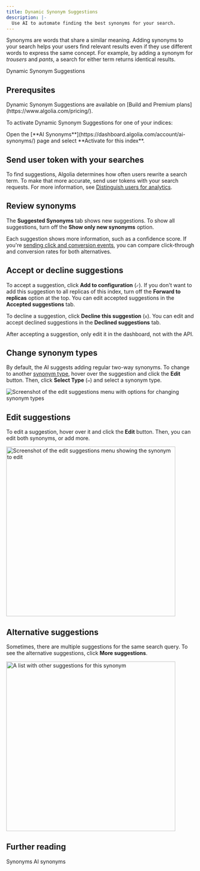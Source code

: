 ```yaml
---
title: Dynamic Synonym Suggestions
description: |-
  Use AI to automate finding the best synonyms for your search.
---
```


Synonyms are words that share a similar meaning.
Adding synonyms to your search helps your users find relevant results
even if they use different words to express the same concept.
For example, by adding a synonym for _trousers_ and _pants_,
a search for either term returns identical results.

<Card title="Algolia Academy" icon="photo-film" href="https://academy.algolia.com/guides/9638b7f8-0715-11ef-9b8d-02cd6c51e67b/tasks/07711b24-01ba-11ef-9c51-06f9f9ae8e45" horizontal="true" color="#c7519c">
    Dynamic Synonym Suggestions
</Card>

## Prerequsites

<Note>
    Dynamic Synonym Suggestions are available on [Build and Premium plans](https://www.algolia.com/pricing/).
</Note>

To activate Dynamic Synonym Suggestions for one of your indices:


<Dashboard />

<Steps>
  <Step title="Activate AI synonyms" stepNumber={4}>
    Open the [**AI Synonyms**](https://dashboard.algolia.com/account/ai-synonyms/) page and select **Activate for this index**.
  </Step>
</Steps>

## Send user token with your searches

To find suggestions, Algolia determines how often users rewrite a search term.
To make that more accurate, send user tokens with your search requests.
For more information, see [Distinguish users for analytics](https://www.algolia.com/doc/guides/search-analytics/guides/usertoken/).

## Review synonyms

The **Suggested Synonyms** tab shows new suggestions.
To show all suggestions, turn off the **Show only new synonyms** option.

Each suggestion shows more information, such as a confidence score.
If you're [sending click and conversion events](/guides/send-events/get-started/),
you can compare click-through and conversion rates for both alternatives.

## Accept or decline suggestions

To accept a suggestion, click **Add to configuration** (`✓`).
If you don't want to add this suggestion to all replicas of this index, turn off the **Forward to replicas** option at the top.
You can edit accepted suggestions in the **Accepted suggestions** tab.

To decline a suggestion, click **Decline this suggestion** (`x`).
You can edit and accept declined suggestions in the **Declined suggestions** tab.

<Note>
    After accepting a suggestion, only edit it in the dashboard, not with the API.
</Note>

## Change synonym types

By default, the AI suggests adding regular two-way synonyms.
To change to another [synonym type](/guides/managing-results/optimize-search-results/adding-synonyms/),
hover over the suggestion and click the **Edit** button.
Then, click **Select Type** (`⇔`) and select a synonym type.

![Screenshot of the edit suggestions menu with options for changing synonym types](/images/ai/types.png)

## Edit suggestions

To edit a suggestion, hover over it and click the **Edit** button.
Then, you can edit both synonyms, or add more.

<img width="450" src="/images/ai/edit.png" alt="Screenshot of the edit suggestions menu showing the synonym to edit" />

## Alternative suggestions

Sometimes, there are multiple suggestions for the same search query.
To see the alternative suggestions, click **More suggestions**.

<img width="450" src="/images/ai/alternative-terms.png" alt="A list with other suggestions for this synonym" />

## Further reading

<CardGroup cols={2}>
  <Card title="Guide" icon="book" href="/guides/managing-results/optimize-search-results/adding-synonyms/" horizontal="true">
    Synonyms
  </Card>
  <Card title="Merchandising Playbook" icon="clapperboard" href="https://www.algolia.com/ecommerce-merchandising-playbook/ai-synonyms/" horizontal="true">
    AI synonyms
  </Card>
</CardGroup>
